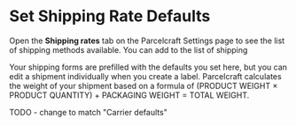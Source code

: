 # Set Shipping Rate Defaults

Open the **Shipping rates** tab on the Parcelcraft Settings page to see the list of shipping methods available. You can add to the list of shipping 

Your shipping forms are prefilled with the defaults you set here, but you can edit a shipment individually when you create a label. Parcelcraft calculates the weight of your shipment based on a formula of (PRODUCT WEIGHT × PRODUCT QUANTITY) + PACKAGING WEIGHT = TOTAL WEIGHT.


TODO - change to match "Carrier defaults"